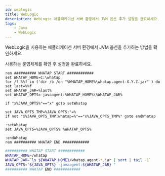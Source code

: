 ```yaml
---
id: weblogic
title: WebLogic
description: WebLogic 애플리케이션 서버 환경에서 JVM 옵션 추가 설정을 완료하세요.
tags:
    - Java
    - WebLogic
---
```



WebLogic을 사용하는 애플리케이션 서버 환경에서 JVM 옵션을 추가하는 방법을 확인하세요. 

사용하는 운영체제를 확인 후 설정을 완료하세요.

<Tabs>
<TabItem value="windows" label="Windows" default>

```batch title="{WebLogic 설치 경로}/user_projects/domains/{사용자도메인}/bin/startWebLogic.bat"
rem ########## WHATAP START ############
set WHATAP_HOME=C:\whatap
for /f %%f in ('dir /b /on "%WHATAP_HOME%\whatap.agent-X.Y.Z.jar"') do set last=%%f
set WHATAP_JAR=%last%
set WHATAP_OPTS=-javaagent:%WHATAP_HOME%\%WHATAP_JAR%

if "x%JAVA_OPTS%"=="x" goto setWhatap

set JAVA_OPTS_TMP=%JAVA_OPTS:"=%
if not "x%JAVA_OPTS_TMP:whatap=%"=="x%JAVA_OPTS_TMP%" goto endWhatap

:setWhatap
set JAVA_OPTS=%JAVA_OPTS% %WHATAP_OPTS%

:endWhatap
rem ########## WHATAP END ############
```

</TabItem>
<TabItem value="mac" label="MAC">

```bash title="{WebLogic 설치 경로}/user_projects/domains/{사용자도메인}/bin/startWebLogic.sh"
########## WHATAP START ############
WHATAP_HOME=/whatap
WHATAP_JAR=`ls ${WHATAP_HOME}/whatap.agent-*.jar | sort | tail -1`
JAVA_OPTS="${JAVA_OPTS} -javaagent:${WHATAP_JAR} "
########## WHATAP END ############
```

</TabItem>
</Tabs>